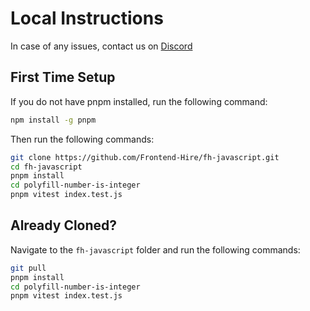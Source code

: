 # Local Instructions

In case of any issues, contact us on [Discord](https://discord.gg/DWAVqksVtx)

## First Time Setup

If you do not have pnpm installed, run the following command:

```sh
npm install -g pnpm
```

Then run the following commands:

```sh
git clone https://github.com/Frontend-Hire/fh-javascript.git
cd fh-javascript
pnpm install
cd polyfill-number-is-integer
pnpm vitest index.test.js
```

## Already Cloned?

Navigate to the `fh-javascript` folder and run the following commands:

```sh
git pull
pnpm install
cd polyfill-number-is-integer
pnpm vitest index.test.js
```
